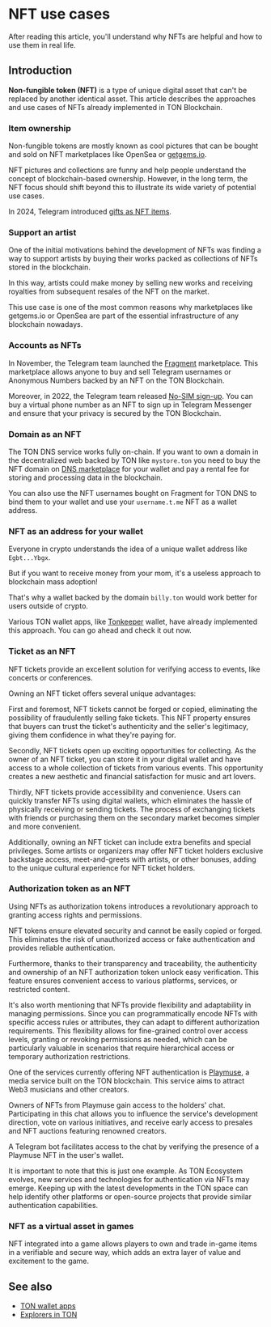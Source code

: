 
# NFT use cases

After reading this article, you'll understand why NFTs are helpful and how to use them in real life.

## Introduction

**Non-fungible token (NFT)** is a type of unique digital asset that can't be replaced by another identical asset. This article describes the approaches and use cases of NFTs already implemented in TON Blockchain.

### Item ownership

Non-fungible tokens are mostly known as cool pictures that can be bought and sold on NFT marketplaces like OpenSea or [getgems.io](https://getgems.io).

NFT pictures and collections are funny and help people understand the concept of blockchain-based ownership. However, in the long term, the NFT focus should shift beyond this to illustrate its wide variety of potential use cases.

In 2024, Telegram introduced [gifts as NFT items](https://telegram.org/blog/wear-gifts-blockchain-and-more#move-gifts-to-the-blockchain).

### Support an artist

One of the initial motivations behind the development of NFTs was finding a way to support artists by buying their works packed as collections of NFTs stored in the blockchain.

In this way, artists could make money by selling new works and receiving royalties from subsequent resales of the NFT on the market.

This use case is one of the most common reasons why marketplaces like getgems.io or OpenSea are part of the essential infrastructure of any blockchain nowadays.

### Accounts as NFTs

In November, the Telegram team launched the [Fragment](https://fragment.com/) marketplace. This marketplace allows anyone to buy and sell Telegram usernames or Anonymous Numbers backed by an NFT on the TON Blockchain.

Moreover, in 2022, the Telegram team released [No-SIM sign-up](https://telegram.org/blog/ultimate-privacy-topics-2-0#sign-up-without-a-sim-card). You can buy a virtual phone number as an NFT to sign up in Telegram Messenger and ensure that your privacy is secured by the TON Blockchain.

### Domain as an NFT

The TON DNS service works fully on-chain. If you want to own a domain in the decentralized web backed by TON like `mystore.ton` you need to buy the NFT domain on [DNS marketplace](https://dns.ton.org/) for your wallet and pay a rental fee for storing and processing data in the blockchain.

You can also use the NFT usernames bought on Fragment for TON DNS to bind them to your wallet and use your `username.t.me` NFT as a wallet address.

### NFT as an address for your wallet

Everyone in crypto understands the idea of a unique wallet address like `Egbt...Ybgx`.

But if you want to receive money from your mom, it's a useless approach to blockchain mass adoption!

That's why a wallet backed by the domain `billy.ton` would work better for users outside of crypto.

Various TON wallet apps, like [Tonkeeper](https://tonkeeper.com/) wallet, have already implemented this approach. You can go ahead and check it out now.

### Ticket as an NFT

NFT tickets provide an excellent solution for verifying access to events, like concerts or conferences.

Owning an NFT ticket offers several unique advantages:

First and foremost, NFT tickets cannot be forged or copied, eliminating the possibility of fraudulently selling fake tickets. This NFT property ensures that buyers can trust the ticket's authenticity and the seller's legitimacy, giving them confidence in what they're paying for.

Secondly, NFT tickets open up exciting opportunities for collecting. As the owner of an NFT ticket, you can store it in your digital wallet and have access to a whole collection of tickets from various events. This opportunity creates a new aesthetic and financial satisfaction for music and art lovers.

Thirdly, NFT tickets provide accessibility and convenience. Users can quickly transfer NFTs using digital wallets, which eliminates the hassle of physically receiving or sending tickets. The process of exchanging tickets with friends or purchasing them on the secondary market becomes simpler and more convenient.

Additionally, owning an NFT ticket can include extra benefits and special privileges. Some artists or organizers may offer NFT ticket holders exclusive backstage access, meet-and-greets with artists, or other bonuses, adding to the unique cultural experience for NFT ticket holders.

### Authorization token as an NFT

Using NFTs as authorization tokens introduces a revolutionary approach to granting access rights and permissions.

NFT tokens ensure elevated security and cannot be easily copied or forged. This eliminates the risk of unauthorized access or fake authentication and provides reliable authentication.

Furthermore, thanks to their transparency and traceability, the authenticity and ownership of an NFT authorization token unlock easy verification. This feature ensures convenient access to various platforms, services, or restricted content.

It's also worth mentioning that NFTs provide flexibility and adaptability in managing permissions. Since you can programmatically encode NFTs with specific access rules or attributes, they can adapt to different authorization requirements. This flexibility allows for fine-grained control over access levels, granting or revoking permissions as needed, which can be particularly valuable in scenarios that require hierarchical access or temporary authorization restrictions.

One of the services currently offering NFT authentication is [Playmuse](https://playmuse.org/), a media service built on the TON blockchain. This service aims to attract Web3 musicians and other creators.

Owners of NFTs from Playmuse gain access to the holders' chat. Participating in this chat allows you to influence the service's development direction, vote on various initiatives, and receive early access to presales and NFT auctions featuring renowned creators.

A Telegram bot facilitates access to the chat by verifying the presence of a Playmuse NFT in the user's wallet.

It is important to note that this is just one example. As TON Ecosystem evolves, new services and technologies for authentication via NFTs may emerge. Keeping up with the latest developments in the TON space can help identify other platforms or open-source projects that provide similar authentication capabilities.

### NFT as a virtual asset in games

NFT integrated into a game allows players to own and trade in-game items in a verifiable and secure way, which adds an extra layer of value and excitement to the game.

## See also

* [TON wallet apps](/v3/concepts/dive-into-ton/ton-ecosystem/wallet-apps)
* [Explorers in TON](/v3/concepts/dive-into-ton/ton-ecosystem/explorers-in-ton)

<Feedback />
